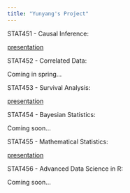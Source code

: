 ```yaml
---
title: "Yunyang's Project"
---
```


STAT451 - Causal Inference:

[presentation](https://docs.google.com/presentation/d/1MAMqiuQNz8moN81Cf-GnFAp0z4kRL1DZ5HBzAYZK8O4/edit)

STAT452 - Correlated Data:

Coming in spring...

STAT453 - Survival Analysis:

[presentation](https://docs.google.com/presentation/d/1y3EQTmbrHdjBPnQ1R5Q6nfzxWJn6sZmuu9K-MHHYvxI/edit)

STAT454 - Bayesian Statistics:

Coming soon...

STAT455 - Mathematical Statistics:

[presentation](https://jacktansnake.github.io/STAT455_LASSO)

STAT456 - Advanced Data Science in R:

Coming soon...
